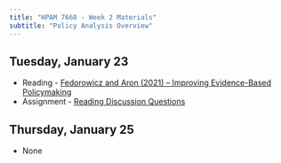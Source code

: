 ```yaml
---
title: "HPAM 7660 - Week 2 Materials"
subtitle: "Policy Analysis Overview"
---
```


## Tuesday, January 23

- Reading - [Fedorowicz and Aron (2021) – Improving Evidence-Based Policymaking](/materials/Evidence-Based Policymaking.pdf)
- Assignment - [Reading Discussion Questions](/materials/week_2_reading_questions.pdf)

## Thursday, January 25

- None